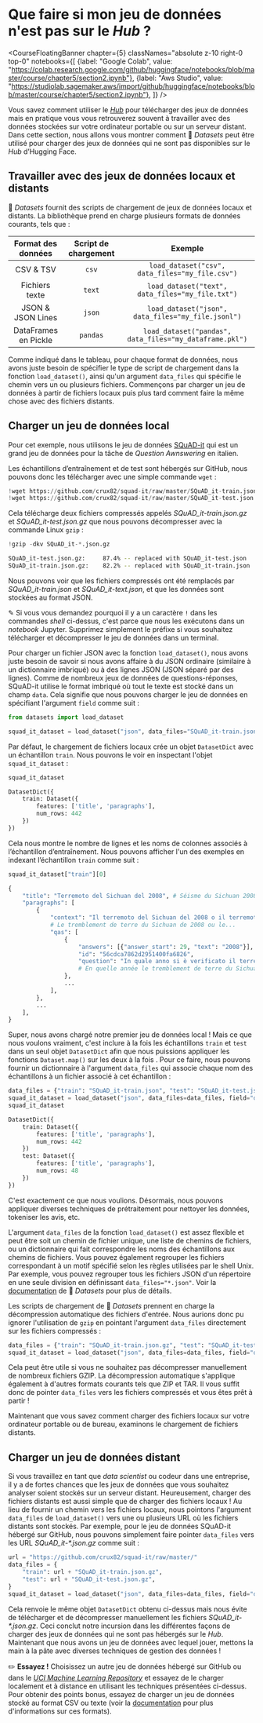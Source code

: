 # Que faire si mon jeu de données n'est pas sur le <i>Hub</i> ?

<CourseFloatingBanner chapter={5}
  classNames="absolute z-10 right-0 top-0"
  notebooks={[
    {label: "Google Colab", value: "https://colab.research.google.com/github/huggingface/notebooks/blob/master/course/chapter5/section2.ipynb"},
    {label: "Aws Studio", value: "https://studiolab.sagemaker.aws/import/github/huggingface/notebooks/blob/master/course/chapter5/section2.ipynb"},
]} />

Vous savez comment utiliser le [*Hub*](https://huggingface.co/datasets) pour télécharger des jeux de données mais en pratique vous vous retrouverez souvent à travailler avec des données stockées sur votre ordinateur portable ou sur un serveur distant. Dans cette section, nous allons vous montrer comment 🤗 *Datasets* peut être utilisé pour charger des jeux de données qui ne sont pas disponibles sur le *Hub* d’Hugging Face.

<Youtube id="HyQgpJTkRdE"/>

## Travailler avec des jeux de données locaux et distants

🤗 *Datasets* fournit des scripts de chargement de jeux de données locaux et distants. La bibliothèque prend en charge plusieurs formats de données courants, tels que :

| Format des données  | Script de chargement |                         Exemple                         |
| :----------------: | :------------------: | :-----------------------------------------------------: |
|     CSV & TSV      |        `csv`         |     `load_dataset("csv", data_files="my_file.csv")`     |
|   Fichiers texte   |        `text`        |    `load_dataset("text", data_files="my_file.txt")`     |
| JSON & JSON Lines |        `json`        |   `load_dataset("json", data_files="my_file.jsonl")`    |
| DataFrames en Pickle |       `pandas`       | `load_dataset("pandas", data_files="my_dataframe.pkl")` |

Comme indiqué dans le tableau, pour chaque format de données, nous avons juste besoin de spécifier le type de script de chargement dans la fonction `load_dataset()`, ainsi qu'un argument `data_files` qui spécifie le chemin vers un ou plusieurs fichiers. Commençons par charger un jeu de données à partir de fichiers locaux puis plus tard comment faire la même chose avec des fichiers distants.

## Charger un jeu de données local

Pour cet exemple, nous utilisons le jeu de données [SQuAD-it](https://github.com/crux82/squad-it/) qui est un grand jeu de données pour la tâche de *Question Awnswering* en italien.

Les échantillons d’entraînement et de test sont hébergés sur GitHub, nous pouvons donc les télécharger avec une simple commande `wget` :

```python
!wget https://github.com/crux82/squad-it/raw/master/SQuAD_it-train.json.gz
!wget https://github.com/crux82/squad-it/raw/master/SQuAD_it-test.json.gz
```

Cela télécharge deux fichiers compressés appelés *SQuAD_it-train.json.gz* et *SQuAD_it-test.json.gz* que nous pouvons décompresser avec la commande Linux `gzip` :

```python
!gzip -dkv SQuAD_it-*.json.gz
```

```bash
SQuAD_it-test.json.gz:	   87.4% -- replaced with SQuAD_it-test.json
SQuAD_it-train.json.gz:	   82.2% -- replaced with SQuAD_it-train.json
```

Nous pouvons voir que les fichiers compressés ont été remplacés par _SQuAD_it-train.json_ et _SQuAD_it-text.json_, et que les données sont stockées au format JSON.

<Tip>

✎ Si vous vous demandez pourquoi il y a un caractère `!` dans les commandes *shell* ci-dessus, c'est parce que nous les exécutons dans un *notebook* Jupyter. Supprimez simplement le préfixe si vous souhaitez télécharger et décompresser le jeu de données dans un terminal.

</Tip>

Pour charger un fichier JSON avec la fonction `load_dataset()`, nous avons juste besoin de savoir si nous avons affaire à du JSON ordinaire (similaire à un dictionnaire imbriqué) ou à des lignes JSON (JSON séparé par des lignes). Comme de nombreux jeux de données de questions-réponses, SQuAD-it utilise le format imbriqué où tout le texte est stocké dans un champ `data`. Cela signifie que nous pouvons charger le jeu de données en spécifiant l'argument `field` comme suit :

```py
from datasets import load_dataset

squad_it_dataset = load_dataset("json", data_files="SQuAD_it-train.json", field="data")
```

Par défaut, le chargement de fichiers locaux crée un objet `DatasetDict` avec un échantillon `train`. Nous pouvons le voir en inspectant l'objet `squad_it_dataset` :

```py
squad_it_dataset
```

```python out
DatasetDict({
    train: Dataset({
        features: ['title', 'paragraphs'],
        num_rows: 442
    })
})
```

Cela nous montre le nombre de lignes et les noms de colonnes associés à l’échantillon d’entraînement. Nous pouvons afficher l'un des exemples en indexant l’échantillon `train` comme suit :

```py
squad_it_dataset["train"][0]
```

```python out
{
    "title": "Terremoto del Sichuan del 2008", # Séisme du Sichuan 2008
    "paragraphs": [
        {
            "context": "Il terremoto del Sichuan del 2008 o il terremoto...",
			# Le tremblement de terre du Sichuan de 2008 ou le...
            "qas": [
                {
                    "answers": [{"answer_start": 29, "text": "2008"}],
                    "id": "56cdca7862d2951400fa6826",
                    "question": "In quale anno si è verificato il terremoto nel Sichuan?", 
					# En quelle année le tremblement de terre du Sichuan a-t-il eu lieu ?
                },
                ...
            ],
        },
        ...
    ],
}
```

Super, nous avons chargé notre premier jeu de données local ! Mais ce que nous voulons vraiment, c'est inclure à la fois les échantillons `train` et `test` dans un seul objet `DatasetDict` afin que nous puissions appliquer les fonctions `Dataset.map()` sur les deux à la fois . Pour ce faire, nous pouvons fournir un dictionnaire à l'argument `data_files` qui associe chaque nom des échantillons à un fichier associé à cet échantillon :

```py
data_files = {"train": "SQuAD_it-train.json", "test": "SQuAD_it-test.json"}
squad_it_dataset = load_dataset("json", data_files=data_files, field="data")
squad_it_dataset
```

```python out
DatasetDict({
    train: Dataset({
        features: ['title', 'paragraphs'],
        num_rows: 442
    })
    test: Dataset({
        features: ['title', 'paragraphs'],
        num_rows: 48
    })
})
```

C'est exactement ce que nous voulions. Désormais, nous pouvons appliquer diverses techniques de prétraitement pour nettoyer les données, tokeniser les avis, etc.

<Tip>

L'argument `data_files` de la fonction `load_dataset()` est assez flexible et peut être soit un chemin de fichier unique, une liste de chemins de fichiers, ou un dictionnaire qui fait correspondre les noms des échantillons aux chemins de fichiers. Vous pouvez également regrouper les fichiers correspondant à un motif spécifié selon les règles utilisées par le shell Unix. Par exemple, vous pouvez regrouper tous les fichiers JSON d'un répertoire en une seule division en définissant `data_files="*.json"`. Voir la [documentation](https://huggingface.co/docs/datasets/loading.html#local-and-remote-files) de 🤗 *Datasets* pour plus de détails.

</Tip>

Les scripts de chargement de 🤗 *Datasets* prennent en charge la décompression automatique des fichiers d'entrée. Nous aurions donc pu ignorer l'utilisation de `gzip` en pointant l'argument `data_files` directement sur les fichiers compressés :

```py
data_files = {"train": "SQuAD_it-train.json.gz", "test": "SQuAD_it-test.json.gz"}
squad_it_dataset = load_dataset("json", data_files=data_files, field="data")
```

Cela peut être utile si vous ne souhaitez pas décompresser manuellement de nombreux fichiers GZIP. La décompression automatique s'applique également à d'autres formats courants tels que ZIP et TAR. Il vous suffit donc de pointer `data_files` vers les fichiers compressés et vous êtes prêt à partir !

Maintenant que vous savez comment charger des fichiers locaux sur votre ordinateur portable ou de bureau, examinons le chargement de fichiers distants.

## Charger un jeu de données distant

Si vous travaillez en tant que *data scientist* ou codeur dans une entreprise, il y a de fortes chances que les jeux de données que vous souhaitez analyser soient stockés sur un serveur distant. Heureusement, charger des fichiers distants est aussi simple que de charger des fichiers locaux ! Au lieu de fournir un chemin vers les fichiers locaux, nous pointons l'argument `data_files` de `load_dataset()` vers une ou plusieurs URL où les fichiers distants sont stockés. Par exemple, pour le jeu de données SQuAD-it hébergé sur GitHub, nous pouvons simplement faire pointer `data_files` vers les URL _SQuAD_it-*.json.gz_ comme suit :

```py
url = "https://github.com/crux82/squad-it/raw/master/"
data_files = {
    "train": url + "SQuAD_it-train.json.gz",
    "test": url + "SQuAD_it-test.json.gz",
}
squad_it_dataset = load_dataset("json", data_files=data_files, field="data")
```

Cela renvoie le même objet `DatasetDict` obtenu ci-dessus mais nous évite de télécharger et de décompresser manuellement les fichiers _SQuAD_it-*.json.gz_. Ceci conclut notre incursion dans les différentes façons de charger des jeux de données qui ne sont pas hébergés sur le *Hub*. Maintenant que nous avons un jeu de données avec lequel jouer, mettons la main à la pâte avec diverses techniques de gestion des données !

<Tip>

✏️ **Essayez !** Choisissez un autre jeu de données hébergé sur GitHub ou dans le [*UCI Machine Learning Repository*](https://archive.ics.uci.edu/ml/index.php) et essayez de le charger localement et à distance en utilisant les techniques présentées ci-dessus. Pour obtenir des points bonus, essayez de charger un jeu de données stocké au format CSV ou texte (voir la [documentation](https://huggingface.co/docs/datasets/loading.html#local-and-remote-files) pour plus d'informations sur ces formats).

</Tip>

